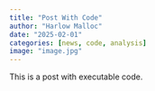 ```yaml
---
title: "Post With Code"
author: "Harlow Malloc"
date: "2025-02-01"
categories: [news, code, analysis]
image: "image.jpg"
---
```


This is a post with executable code.
